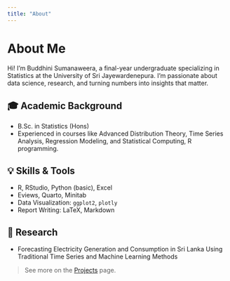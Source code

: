 ```yaml
---
title: "About"
---
```


# About Me

Hi! I’m Buddhini Sumanaweera, a final-year undergraduate specializing in Statistics at the University of Sri Jayewardenepura. I’m passionate about data science, research, and turning numbers into insights that matter.

## 🎓 Academic Background

-   B.Sc. in Statistics (Hons)
-   Experienced in courses like Advanced Distribution Theory, Time Series Analysis, Regression Modeling, and Statistical Computing, R programming.

## 💡 Skills & Tools

-   R, RStudio, Python (basic), Excel
-   Eviews, Quarto, Minitab
-   Data Visualization: `ggplot2`, `plotly`
-   Report Writing: LaTeX, Markdown

## 📁 Research

-   Forecasting Electricity Generation and Consumption in Sri Lanka Using Traditional Time Series and Machine Learning Methods\

> See more on the [Projects](projects.qmd) page.

## 
